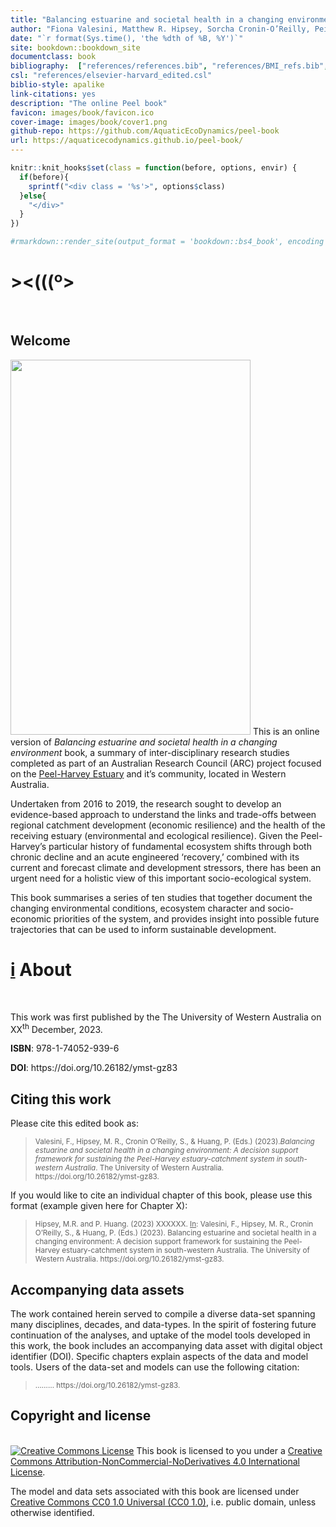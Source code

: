 ```yaml
--- 
title: "Balancing estuarine and societal health in a changing environment"
author: "Fiona Valesini, Matthew R. Hipsey, Sorcha Cronin-O’Reilly, Peisheng Huang"
date: "`r format(Sys.time(), 'the %dth of %B, %Y')`"
site: bookdown::bookdown_site
documentclass: book
bibliography:  ["references/references.bib", "references/BMI_refs.bib", "references/all_refs_test.bib"]
csl: "references/elsevier-harvard_edited.csl"
biblio-style: apalike
link-citations: yes
description: "The online Peel book"
favicon: images/book/favicon.ico
cover-image: images/book/cover1.png
github-repo: https://github.com/AquaticEcoDynamics/peel-book
url: https://aquaticecodynamics.github.io/peel-book/
---
```


```r
knitr::knit_hooks$set(class = function(before, options, envir) {
  if(before){
    sprintf("<div class = '%s'>", options$class)
  }else{
    "</div>"
  }
})

#rmarkdown::render_site(output_format = 'bookdown::bs4_book', encoding = 'UTF-8')
```


<!-- #.·´¯·.´¯·.¸¸.·´¯·.¸><(((º> -->

# ><(((º> {-}

<br>

## Welcome {-}

<img src="images/book/cover1.png" class="cover" width="384" height="600"/> This is an online version of *Balancing estuarine and societal health in a changing environment* book, a summary of inter-disciplinary research studies completed as part of an Australian Research Council (ARC) project focused on the [Peel-Harvey Estuary](https://en.wikipedia.org/wiki/Peel-Harvey_Estuarine_System) and it's community, located in Western Australia. 

Undertaken from 2016 to 2019, the research sought to develop an evidence-based approach to understand the links and trade-offs between regional catchment development (economic resilience) and the health of the receiving estuary (environmental and ecological resilience). Given the Peel-Harvey’s particular history of fundamental ecosystem shifts through both chronic decline and an acute engineered ‘recovery,’ combined with its current and forecast climate and development stressors, there has been an urgent need for a holistic view of this important socio-ecological system.

This book summarises a series of ten studies that together document the changing environmental conditions, ecosystem character and socio-economic priorities of the system, and provides insight into possible future trajectories that can be used to inform sustainable development. 

# <u>i</u> About {-}

<br>

This work was first published by the The University of Western Australia on XX^th^ December, 2023.

**ISBN**: 978-1-74052-939-6

**DOI**: https://doi.org/10.26182/ymst-gz83

## Citing this work {-}

Please cite this edited book as: 

> <small>Valesini, F., Hipsey, M. R., Cronin O’Reilly, S., & Huang, P. (Eds.) (2023).*Balancing estuarine and societal health in a changing environment: A decision support framework for sustaining the Peel-Harvey estuary-catchment system in south-western Australia*. The University of Western Australia. https://doi.org/10.26182/ymst-gz83.
</small>

If you would like to cite an individual chapter of this book, please use this format (example given here for Chapter X): 

> <small>Hipsey, M.R. and P. Huang. (2023) XXXXXX. <u>In</u>:  Valesini, F., Hipsey, M. R., Cronin O’Reilly, S., & Huang, P. (Eds.) (2023). Balancing estuarine and societal health in a changing environment: A decision support framework for sustaining the Peel-Harvey estuary-catchment system in south-western Australia. The University of Western Australia.  https://doi.org/10.26182/ymst-gz83.</small>


## Accompanying data assets {-}

The work contained herein served to compile a diverse data-set spanning many disciplines, decades, and data-types. In the spirit of fostering future continuation of the analyses, and uptake of the model tools developed in this work, the book includes an accompanying data asset with digital object identifier (DOI). Specific chapters explain aspects of the data and model tools. Users of the data-set and models can use the following citation:

> <small> .........  https://doi.org/10.26182/ymst-gz83.</small>


## Copyright and license {-}

<br>
<a rel="license" href="http://creativecommons.org/licenses/by-nc-nd/4.0/"><img alt="Creative Commons License" style="border-width:0" src="https://i.creativecommons.org/l/by-nc-nd/4.0/88x31.png"/></a> This book is licensed to you under a <a rel="license" href="http://creativecommons.org/licenses/by-nc-nd/4.0/">Creative Commons Attribution-NonCommercial-NoDerivatives 4.0 International License</a>.

The model and data sets associated with this book are licensed under [Creative Commons CC0 1.0 Universal (CC0 1.0)](https://creativecommons.org/publicdomain/zero/1.0/), i.e. public domain, unless otherwise identified.

<br>


